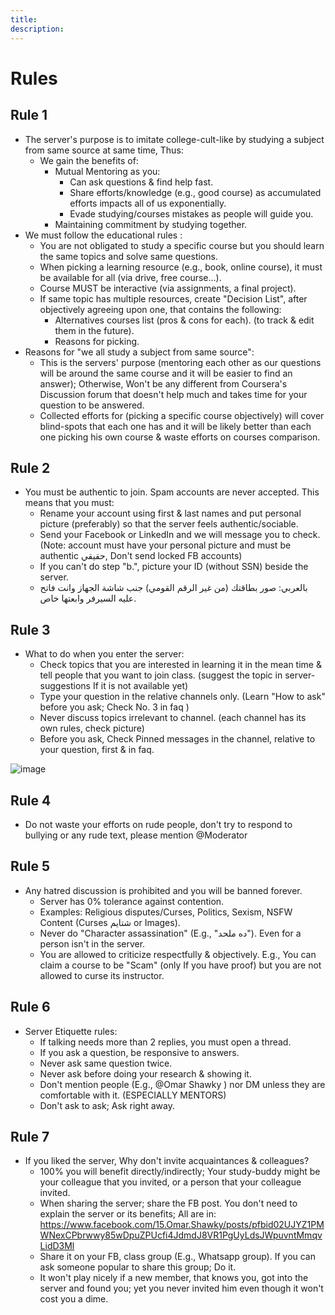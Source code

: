 ```yaml
---
title:
description:
---
```



# Rules

## Rule 1

- The server's purpose is to imitate college-cult-like by studying a subject from same source at same time, Thus:
  - We gain the benefits of:
      - Mutual Mentoring as you:
        - Can ask questions & find help fast.
        - Share efforts/knowledge (e.g., good course) as accumulated efforts impacts all of us exponentially.
        - Evade studying/courses mistakes as people will guide you.
      - Maintaining commitment by studying together.
- We must follow the educational rules :
  - You are not obligated to study a specific course but you should learn the same topics and solve same questions.
  - When picking a learning resource (e.g., book,  online course), it must be available for all (via drive, free course...).
  - Course MUST be interactive (via assignments, a final project).
  - If same topic has multiple resources, create "Decision List", after objectively agreeing upon one, that contains the following:
    - Alternatives courses list (pros & cons for each). (to track & edit them in the future).
    - Reasons for picking.
- Reasons for "we all study a subject from same source":
  - This is the servers' purpose (mentoring each other as our questions will be around the same course and it will be easier to find an answer); Otherwise, Won't be any different from Coursera's Discussion forum that doesn't help much and takes time for your question to be answered.
  - Collected efforts for (picking a specific course objectively) will cover blind-spots that each one has and it will be likely better than each one picking his own course & waste efforts on courses comparison.

## Rule 2

- You must be authentic to join. Spam accounts are never accepted. This means that you must:
  - Rename your account using first & last names and put personal picture (preferably) so that the server feels authentic/sociable.
  - Send your Facebook or LinkedIn and we will message you to check. (Note: account must have your personal picture and must be authentic حقيقي, Don't send locked FB accounts)
  - If you can't do step "b.", picture your ID (without SSN) beside the server.
  - بالعربي: صور بطاقتك (من غير الرقم القومي) جنب شاشة الجهاز وانت فاتح عليه السيرفر وابعتها خاص.

## Rule 3

- What to do when you enter the server:
  - Check topics that you are interested in learning it in the mean time & tell people that you want to join class. (suggest the topic in ⁠server-suggestions If it is not available yet)
  - Type your question in the relative channels only. (Learn "How to ask" before you ask; Check No. 3 in ⁠faq )
  - Never discuss topics irrelevant to channel. (each channel has its own rules, check picture)
  - Before you ask, Check Pinned messages in the channel, relative to your question, first & in ⁠faq.

![image](https://media.discordapp.net/attachments/950993900720492576/1014785870286573621/unknown.png?width=771&height=621)

## Rule 4

- Do not waste your efforts on rude people, don't try to respond to bullying or any rude text, please mention @Moderator

## Rule 5

- Any hatred discussion is prohibited and you will be banned forever.
  - Server has 0% tolerance against contention.
  - Examples: Religious disputes/Curses, Politics, Sexism, NSFW Content (Curses شتايم or Images).
  - Never do "Character assassination" (E.g., "ده ملحد"). Even for a person isn't in the server.
  - You are allowed to criticize respectfully & objectively. E.g., You can claim a course to be "Scam" (only If you have proof) but you are not allowed to curse its instructor.

## Rule 6

- Server Etiquette rules:
  - If talking needs more than 2 replies, you must open a thread.
  - If you ask a question, be responsive to answers.
  - Never ask same question twice.
  - Never ask before doing your research & showing it.
  - Don't mention people (E.g., @Omar Shawky ) nor DM unless they are comfortable with it. (ESPECIALLY MENTORS)
  - Don't ask to ask; Ask right away.

## Rule 7

- If you liked the server, Why don't invite acquaintances & colleagues?
  - 100% you will benefit directly/indirectly; Your study-buddy might be your colleague that you invited, or a person that your colleague invited.
  - When sharing the server; share the FB post. You don't need to explain the server or its benefits; All are in: https://www.facebook.com/15.Omar.Shawky/posts/pfbid02UJYZ1PMWNexCPbrwwy85wDpuZPUcfi4JdmdJ8VR1PgUyLdsJWpuvntMmqvLidD3Ml
  - Share it on your FB, class group (E.g., Whatsapp group). If you can ask someone popular to share this group; Do it.
  - It won't play nicely if a new member, that knows you, got into the server and found you; yet you never invited him even though it won't cost you a dime.
